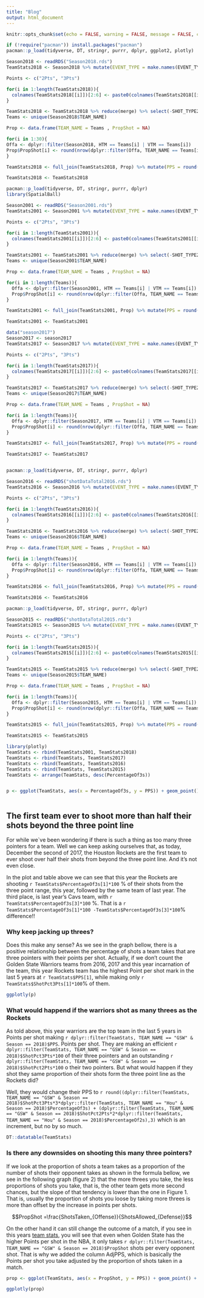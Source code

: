```yaml
---
title: "Blog"
output: html_document
---
```


```r
knitr::opts_chunk$set(echo = FALSE, warning = FALSE, message = FALSE, cache = TRUE)
```


```r
if (!require("pacman")) install.packages("pacman")
pacman::p_load(tidyverse, DT, stringr, purrr, dplyr, ggplot2, plotly)
```


```r
Season2018 <- readRDS("Season2018.rds")
TeamStats2018 <- Season2018 %>% mutate(EVENT_TYPE = make.names(EVENT_TYPE), SHOT_TYPE = str_replace(SHOT_TYPE, " Field Goal", ""))  %>% group_by(TEAM_NAME, SHOT_TYPE, EVENT_TYPE) %>% dplyr::summarise(N = n()) %>% spread(key = EVENT_TYPE, value = N) %>% split(.$SHOT_TYPE) %>%  map(~mutate(.x, ShotPct = round(Made.Shot/(Made.Shot +Missed.Shot), 3), Total = Made.Shot + Missed.Shot))

Points <- c("2Pts", "3Pts")

for(i in 1:length(TeamStats2018)){
  colnames(TeamStats2018[[i]])[2:6] <- paste0(colnames(TeamStats2018[[i]])[2:6], Points[i])
}

TeamStats2018 <- TeamStats2018 %>% reduce(merge) %>% select(-SHOT_TYPE2Pts, -SHOT_TYPE3Pts, -Made.Shot2Pts, -Made.Shot3Pts, -Missed.Shot2Pts, -Missed.Shot3Pts) %>% mutate(TotalShots = Total2Pts + Total3Pts) %>% mutate(PercentageOf2s = round(Total2Pts/TotalShots,2),PercentageOf3s = round(Total3Pts/TotalShots, 2)) %>% select(-TotalShots, -Total2Pts, -Total3Pts)
Teams <- unique(Season2018$TEAM_NAME)

Prop <- data.frame(TEAM_NAME = Teams , PropShot = NA)

for(i in 1:30){
Offa <- dplyr::filter(Season2018, HTM == Teams[i] | VTM == Teams[i])
Prop$PropShot[i] <- round(nrow(dplyr::filter(Offa, TEAM_NAME == Teams[i]))/nrow(dplyr::filter(Offa,TEAM_NAME != Teams[i])),3)
}

TeamStats2018 <- full_join(TeamStats2018, Prop) %>% mutate(PPS = round((ShotPct2Pts*2*PercentageOf2s)+(ShotPct3Pts*3*PercentageOf3s),3)) %>% mutate(AdjPPS = round((PPS * PropShot),3)) %>% mutate(Season = 2018)
```

```r
TeamStats2018 <- TeamStats2018
```

```r
pacman::p_load(tidyverse, DT, stringr, purrr, dplyr)
library(SpatialBall)

Season2001 <- readRDS("Season2001.rds")
TeamStats2001 <- Season2001 %>% mutate(EVENT_TYPE = make.names(EVENT_TYPE), SHOT_TYPE = str_replace(SHOT_TYPE, " Field Goal", ""))  %>% group_by(TEAM_NAME, SHOT_TYPE, EVENT_TYPE) %>% dplyr::summarise(N = n()) %>% spread(key = EVENT_TYPE, value = N) %>% split(.$SHOT_TYPE) %>%  map(~mutate(.x, ShotPct = round(Made.Shot/(Made.Shot +Missed.Shot), 3), Total = Made.Shot + Missed.Shot))

Points <- c("2Pts", "3Pts")

for(i in 1:length(TeamStats2001)){
  colnames(TeamStats2001[[i]])[2:6] <- paste0(colnames(TeamStats2001[[i]])[2:6], Points[i])
}

TeamStats2001 <- TeamStats2001 %>% reduce(merge) %>% select(-SHOT_TYPE2Pts, -SHOT_TYPE3Pts, -Made.Shot2Pts, -Made.Shot3Pts, -Missed.Shot2Pts, -Missed.Shot3Pts) %>% mutate(TotalShots = Total2Pts + Total3Pts) %>% mutate(PercentageOf2s = round(Total2Pts/TotalShots,2),PercentageOf3s = round(Total3Pts/TotalShots, 2)) %>% select(-TotalShots, -Total2Pts, -Total3Pts)
Teams <- unique(Season2001$TEAM_NAME)

Prop <- data.frame(TEAM_NAME = Teams , PropShot = NA)

for(i in 1:length(Teams)){
  Offa <- dplyr::filter(Season2001, HTM == Teams[i] | VTM == Teams[i])
  Prop$PropShot[i] <- round(nrow(dplyr::filter(Offa, TEAM_NAME == Teams[i]))/nrow(dplyr::filter(Offa,TEAM_NAME != Teams[i])),3)
}

TeamStats2001 <- full_join(TeamStats2001, Prop) %>% mutate(PPS = round((ShotPct2Pts*2*PercentageOf2s)+(ShotPct3Pts*3*PercentageOf3s),3)) %>% mutate(AdjPPS = round((PPS * PropShot),3)) %>% mutate(Season = 2001)

TeamStats2001 <- TeamStats2001

data("season2017")
Season2017 <- season2017
TeamStats2017 <- Season2017 %>% mutate(EVENT_TYPE = make.names(EVENT_TYPE), SHOT_TYPE = str_replace(SHOT_TYPE, " Field Goal", ""))  %>% group_by(TEAM_NAME, SHOT_TYPE, EVENT_TYPE) %>% dplyr::summarise(N = n()) %>% spread(key = EVENT_TYPE, value = N) %>% split(.$SHOT_TYPE) %>%  map(~mutate(.x, ShotPct = round(Made.Shot/(Made.Shot +Missed.Shot), 3), Total = Made.Shot + Missed.Shot))

Points <- c("2Pts", "3Pts")

for(i in 1:length(TeamStats2017)){
  colnames(TeamStats2017[[i]])[2:6] <- paste0(colnames(TeamStats2017[[i]])[2:6], Points[i])
}

TeamStats2017 <- TeamStats2017 %>% reduce(merge) %>% select(-SHOT_TYPE2Pts, -SHOT_TYPE3Pts, -Made.Shot2Pts, -Made.Shot3Pts, -Missed.Shot2Pts, -Missed.Shot3Pts) %>% mutate(TotalShots = Total2Pts + Total3Pts) %>% mutate(PercentageOf2s = round(Total2Pts/TotalShots,2),PercentageOf3s = round(Total3Pts/TotalShots, 2)) %>% select(-TotalShots, -Total2Pts, -Total3Pts)
Teams <- unique(Season2017$TEAM_NAME)

Prop <- data.frame(TEAM_NAME = Teams , PropShot = NA)

for(i in 1:length(Teams)){
  Offa <- dplyr::filter(Season2017, HTM == Teams[i] | VTM == Teams[i])
  Prop$PropShot[i] <- round(nrow(dplyr::filter(Offa, TEAM_NAME == Teams[i]))/nrow(dplyr::filter(Offa,TEAM_NAME != Teams[i])),3)
}

TeamStats2017 <- full_join(TeamStats2017, Prop) %>% mutate(PPS = round((ShotPct2Pts*2*PercentageOf2s)+(ShotPct3Pts*3*PercentageOf3s),3)) %>% mutate(AdjPPS = round((PPS * PropShot),3)) %>% mutate(Season = 2017)

TeamStats2017 <- TeamStats2017


pacman::p_load(tidyverse, DT, stringr, purrr, dplyr)

Season2016 <- readRDS("shotDataTotal2016.rds")
TeamStats2016 <- Season2016 %>% mutate(EVENT_TYPE = make.names(EVENT_TYPE), SHOT_TYPE = str_replace(SHOT_TYPE, " Field Goal", ""))  %>% group_by(TEAM_NAME, SHOT_TYPE, EVENT_TYPE) %>% dplyr::summarise(N = n()) %>% spread(key = EVENT_TYPE, value = N) %>% split(.$SHOT_TYPE) %>%  map(~mutate(.x, ShotPct = round(Made.Shot/(Made.Shot +Missed.Shot), 3), Total = Made.Shot + Missed.Shot))

Points <- c("2Pts", "3Pts")

for(i in 1:length(TeamStats2016)){
  colnames(TeamStats2016[[i]])[2:6] <- paste0(colnames(TeamStats2016[[i]])[2:6], Points[i])
}

TeamStats2016 <- TeamStats2016 %>% reduce(merge) %>% select(-SHOT_TYPE2Pts, -SHOT_TYPE3Pts, -Made.Shot2Pts, -Made.Shot3Pts, -Missed.Shot2Pts, -Missed.Shot3Pts) %>% mutate(TotalShots = Total2Pts + Total3Pts) %>% mutate(PercentageOf2s = round(Total2Pts/TotalShots,2),PercentageOf3s = round(Total3Pts/TotalShots, 2)) %>% select(-TotalShots, -Total2Pts, -Total3Pts)
Teams <- unique(Season2016$TEAM_NAME)

Prop <- data.frame(TEAM_NAME = Teams , PropShot = NA)

for(i in 1:length(Teams)){
  Offa <- dplyr::filter(Season2016, HTM == Teams[i] | VTM == Teams[i])
  Prop$PropShot[i] <- round(nrow(dplyr::filter(Offa, TEAM_NAME == Teams[i]))/nrow(dplyr::filter(Offa,TEAM_NAME != Teams[i])),3)
}

TeamStats2016 <- full_join(TeamStats2016, Prop) %>% mutate(PPS = round((ShotPct2Pts*2*PercentageOf2s)+(ShotPct3Pts*3*PercentageOf3s),3)) %>% mutate(AdjPPS = round((PPS * PropShot),3))%>% mutate(Season = 2016)

TeamStats2016 <- TeamStats2016

pacman::p_load(tidyverse, DT, stringr, purrr, dplyr)

Season2015 <- readRDS("shotDataTotal2015.rds")
TeamStats2015 <- Season2015 %>% mutate(EVENT_TYPE = make.names(EVENT_TYPE), SHOT_TYPE = str_replace(SHOT_TYPE, " Field Goal", ""))  %>% group_by(TEAM_NAME, SHOT_TYPE, EVENT_TYPE) %>% dplyr::summarise(N = n()) %>% spread(key = EVENT_TYPE, value = N) %>% split(.$SHOT_TYPE) %>%  map(~mutate(.x, ShotPct = round(Made.Shot/(Made.Shot +Missed.Shot), 3), Total = Made.Shot + Missed.Shot))

Points <- c("2Pts", "3Pts")

for(i in 1:length(TeamStats2015)){
  colnames(TeamStats2015[[i]])[2:6] <- paste0(colnames(TeamStats2015[[i]])[2:6], Points[i])
}

TeamStats2015 <- TeamStats2015 %>% reduce(merge) %>% select(-SHOT_TYPE2Pts, -SHOT_TYPE3Pts, -Made.Shot2Pts, -Made.Shot3Pts, -Missed.Shot2Pts, -Missed.Shot3Pts) %>% mutate(TotalShots = Total2Pts + Total3Pts) %>% mutate(PercentageOf2s = round(Total2Pts/TotalShots,2),PercentageOf3s = round(Total3Pts/TotalShots, 2)) %>% select(-TotalShots, -Total2Pts, -Total3Pts)
Teams <- unique(Season2015$TEAM_NAME)

Prop <- data.frame(TEAM_NAME = Teams , PropShot = NA)

for(i in 1:length(Teams)){
  Offa <- dplyr::filter(Season2015, HTM == Teams[i] | VTM == Teams[i])
  Prop$PropShot[i] <- round(nrow(dplyr::filter(Offa, TEAM_NAME == Teams[i]))/nrow(dplyr::filter(Offa,TEAM_NAME != Teams[i])),3)
}

TeamStats2015 <- full_join(TeamStats2015, Prop) %>% mutate(PPS = round((ShotPct2Pts*2*PercentageOf2s)+(ShotPct3Pts*3*PercentageOf3s),3)) %>% mutate(AdjPPS = round((PPS * PropShot),3))%>% mutate(Season = 2015)

TeamStats2015 <- TeamStats2015


```



```r
library(plotly)
TeamStats <- rbind(TeamStats2001, TeamStats2018)
TeamStats <- rbind(TeamStats, TeamStats2017)
TeamStats <- rbind(TeamStats, TeamStats2016)
TeamStats <- rbind(TeamStats, TeamStats2015)
TeamStats <- arrange(TeamStats, desc(PercentageOf3s))


p <- ggplot(TeamStats, aes(x = PercentageOf3s, y = PPS)) + geom_point() + geom_smooth(method = "lm") + ggtitle("Figure 1") + geom_text(aes(label=TEAM_NAME),hjust=0, vjust=0) + xlab("Proportion of shots that are 3pts")
 
```

## The first team ever to shoot more than half their shots beyond the three point line

For while we`ve been wondering if there is such a thing as too many three pointers for a team. Well we can keep asking ourselves that, as today, December the second of 2017, the Houston Rockets are the first team to ever shoot over half their shots from beyond the three point line. And it's not even close.

In the plot and table above we can see that this year the Rockets are shooting `r TeamStats$PercentageOf3s[1]*100` % of their shots from the three point range, this year, followed by the same team of last year. The third place, is last year's Cavs team, with `r TeamStats$PercentageOf3s[3]*100` %. That is a `r TeamStats$PercentageOf3s[1]*100 -TeamStats$PercentageOf3s[3]*100`% difference!!

### Why keep jacking up threes?

Does this make any sense? As we see in the graph bellow, there is a positive relationship between the percentage of shots a team takes that are three pointers with their points per shot. Actually, if we don't count the Golden State Warriors teams from 2016, 2017 and this year incarnation of the team, this year Rockets team has the highest Point per shot mark in the last 5 years at `r TeamStats$PPS[1]`, while making only `r TeamStats$ShotPct3Pts[1]*100`% of them.


```r
ggplotly(p)
```

### What would happend if the warriors shot as many threes as the Rockets

As told above, this year warriors are the top team in the last 5 years in Points per shot making `r dplyr::filter(TeamStats, TEAM_NAME == "GSW" & Season == 2018)$PPS`. Points per shot. They are making an efficient `r dplyr::filter(TeamStats, TEAM_NAME == "GSW" & Season == 2018)$ShotPct3Pts*100` of their three pointers and an outstanding `r dplyr::filter(TeamStats, TEAM_NAME == "GSW" & Season == 2018)$ShotPct2Pts*100` o their two pointers. But what would happen if they shot they same proportion of their shots form the three point line as the Rockets did?

Well, they would change their PPS to `r round((dplyr::filter(TeamStats, TEAM_NAME == "GSW" & Season == 2018)$ShotPct3Pts*3*dplyr::filter(TeamStats, TEAM_NAME == "Hou" & Season == 2018)$PercentageOf3s) + (dplyr::filter(TeamStats, TEAM_NAME == "GSW" & Season == 2018)$ShotPct2Pts*2*dplyr::filter(TeamStats, TEAM_NAME == "Hou" & Season == 2018)$PercentageOf2s),3)` which is an increment, but no by so much.


```r
DT::datatable(TeamStats)
```

### Is there any downsides on shooting this many three pointers?

If we look at the proportion of shots a team takes as a proportion of the number of shots their opponent takes as shown in the formula bellow, we see in the following graph (figure 2) that the more threes you take, the less proportions of shots you take, that is, the other team gets more second chances, but the slope of that tendency is lower than the one in Figure 1. That is, usually the proportion of shots you loose by taking more threes is more than offset by the increase in points per shots. 

$$PropShot =\frac{ShotsTaken_{Offense}}{ShotsAllowed_{Defense}}$$

On the other hand it can still change the outcome of a match, if you see in this years [team stats](https://derek-corcoran-barrios.github.io/TeamStats.html), you will see that even when Golden State has the higher Points per shot in the NBA, it only takes `r dplyr::filter(TeamStats, TEAM_NAME == "GSW" & Season == 2018)$PropShot` shots per every opponent shot. That is why we added the column AdjPPS, which is basically the Points per shot you take adjusted by the proportion of shots taken in a match. 

```r

prop <- ggplot(TeamStats, aes(x = PropShot, y = PPS)) + geom_point() + geom_smooth(method = "lm") + ggtitle("Figure 2") + geom_text(aes(label=TEAM_NAME),hjust=0, vjust=0) + xlab("Shots taken/shots taken by opponent")

ggplotly(prop)

```
